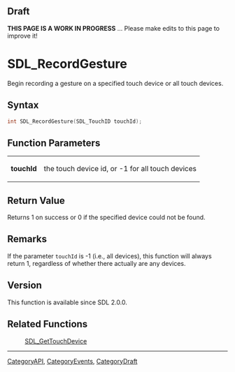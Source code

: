 
== Draft ==

'''THIS PAGE IS A WORK IN PROGRESS''' ... Please make edits to this page to improve it!



<!-- #*^*^*^*^*See https://wiki.libsdl.org/SGFunctions for details on editing this page*^*^*^*^* -->
= SDL_RecordGesture =

Begin recording a gesture on a specified touch device or all touch devices.

== Syntax ==

<syntaxhighlight lang='c'>
int SDL_RecordGesture(SDL_TouchID touchId);
</syntaxhighlight>

== Function Parameters ==

{|
|'''touchId'''
|the touch device id, or -1 for all touch devices
|}

== Return Value ==

Returns 1 on success or 0 if the specified device could not be found.

== Remarks ==

If the parameter <code>touchId</code> is -1 (i.e., all devices), this
function will always return 1, regardless of whether there actually are any
devices.

== Version ==

This function is available since SDL 2.0.0.

== Related Functions ==

:[[SDL_GetTouchDevice]]

----
[[CategoryAPI]], [[CategoryEvents]], [[CategoryDraft]]
<!-- #See the Style Guide for instructions on editing the footer. -->


